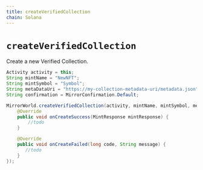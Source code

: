 ```yaml
---
title: createVerifiedCollection
chain: Solana
---
```


# `createVerifiedCollection`
Create a new Verified Collection.


```java
Activity activity = this;
String mintName = "NewNFT";
String mintSymbol = "Symbol";
String metaDataUri = "https://my-collection-metadata-uri/metadata.json";
String confirmation = MirrorConfirmation.Default;

MirrorWorld.createVerifiedCollection(activity, mintName, mintSymbol, metaDataUri, confirmation, new CreateTopCollectionListener() {
    @Override
    public void onCreateSuccess(MintResponse mintResponse) {
        //todo
    }

    @Override
    public void onCreateFailed(long code, String message) {
       //todo
    }
});
```
